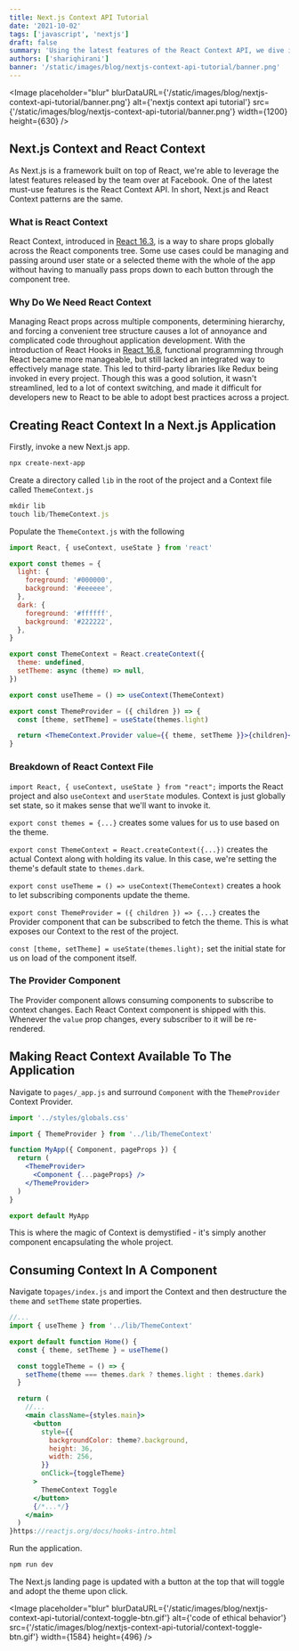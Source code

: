 ```yaml
---
title: Next.js Context API Tutorial
date: '2021-10-02'
tags: ['javascript', 'nextjs']
draft: false
summary: 'Using the latest features of the React Context API, we dive into leveraging these patterns for Next.js Context.'
authors: ['shariqhirani']
banner: '/static/images/blog/nextjs-context-api-tutorial/banner.png'
---
```


<Image
  placeholder="blur"
  blurDataURL={'/static/images/blog/nextjs-context-api-tutorial/banner.png'}
  alt={'nextjs context api tutorial'}
  src={'/static/images/blog/nextjs-context-api-tutorial/banner.png'}
  width={1200}
  height={630}
/>

## Next.js Context and React Context

As Next.js is a framework built on top of React, we're able to leverage the latest features released by the team over at Facebook. One of the latest must-use features is the React Context API. In short, Next.js and React Context patterns are the same.

### What is React Context

React Context, introduced in [React 16.3](https://reactjs.org/blog/2018/03/29/react-v-16-3.html), is a way to share props globally across the React components tree. Some use cases could be managing and passing around user state or a selected theme with the whole of the app without having to manually pass props down to each button through the component tree.

### Why Do We Need React Context

Managing React props across multiple components, determining hierarchy, and forcing a convenient tree structure causes a lot of annoyance and complicated code throughout application development. With the introduction of React Hooks in [React 16.8](https://reactjs.org/docs/hooks-intro.html), functional programming through React became more manageable, but still lacked an integrated way to effectively manage state. This led to third-party libraries like Redux being invoked in every project. Though this was a good solution, it wasn't streamlined, led to a lot of context switching, and made it difficult for developers new to React to be able to adopt best practices across a project.

## Creating React Context In a Next.js Application

<Callout
  text="Follow along with the completed"
  linkText="code sample"
  link="https://github.com/bundlellc/nextjs-context-example"
  postLinkText="."
/>

Firstly, invoke a new Next.js app.

```bash
npx create-next-app
```

Create a directory called `lib` in the root of the project and a Context file called `ThemeContext.js`

```jsx
mkdir lib
touch lib/ThemeContext.js
```

Populate the `ThemeContext.js` with the following

```jsx
import React, { useContext, useState } from 'react'

export const themes = {
  light: {
    foreground: '#000000',
    background: '#eeeeee',
  },
  dark: {
    foreground: '#ffffff',
    background: '#222222',
  },
}

export const ThemeContext = React.createContext({
  theme: undefined,
  setTheme: async (theme) => null,
})

export const useTheme = () => useContext(ThemeContext)

export const ThemeProvider = ({ children }) => {
  const [theme, setTheme] = useState(themes.light)

  return <ThemeContext.Provider value={{ theme, setTheme }}>{children}</ThemeContext.Provider>
}
```

### Breakdown of React Context File

`import React, { useContext, useState } from "react";` imports the React project and also `useContext` and `userState` modules. Context is just globally set state, so it makes sense that we'll want to invoke it.

`export const themes = {...}` creates some values for us to use based on the theme.

`export const ThemeContext = React.createContext({...})` creates the actual Context along with holding its value. In this case, we're setting the theme's default state to `themes.dark`.

`export const useTheme = () => useContext(ThemeContext)` creates a hook to let subscribing components update the theme.

`export const ThemeProvider = ({ children }) => {...}` creates the Provider component that can be subscribed to fetch the theme. This is what exposes our Context to the rest of the project.

`const [theme, setTheme] = useState(themes.light);` set the initial state for us on load of the component itself.

### The Provider Component

The Provider component allows consuming components to subscribe to context changes. Each React Context component is shipped with this. Whenever the `value` prop changes, every subscriber to it will be re-rendered.

<Callout
  text="The value is compared with the same algorithm as"
  linkText="Object.is"
  link="https://developer.mozilla.org/en-US/docs/Web/JavaScript/Reference/Global_Objects/Object/is#description"
  postLinkText="."
/>

## Making React Context Available To The Application

Navigate to `pages/_app.js` and surround `Component` with the `ThemeProvider` Context Provider.

```jsx
import '../styles/globals.css'

import { ThemeProvider } from '../lib/ThemeContext'

function MyApp({ Component, pageProps }) {
  return (
    <ThemeProvider>
      <Component {...pageProps} />
    </ThemeProvider>
  )
}

export default MyApp
```

This is where the magic of Context is demystified - it's simply another component encapsulating the whole project.

## Consuming Context In A Component

Navigate to`pages/index.js` and import the Context and then destructure the `theme` and `setTheme` state properties.

```jsx
//...
import { useTheme } from '../lib/ThemeContext'

export default function Home() {
  const { theme, setTheme } = useTheme()

  const toggleTheme = () => {
    setTheme(theme === themes.dark ? themes.light : themes.dark)
  }

  return (
    //...
    <main className={styles.main}>
      <button
        style={{
          backgroundColor: theme?.background,
          height: 36,
          width: 256,
        }}
        onClick={toggleTheme}
      >
        ThemeContext Toggle
      </button>
      {/*...*/}
    </main>
  )
}https://reactjs.org/docs/hooks-intro.html
```

Run the application.

```jsx
npm run dev
```

The Next.js landing page is updated with a button at the top that will toggle and adopt the theme upon click.

<Image
  placeholder="blur"
  blurDataURL={'/static/images/blog/nextjs-context-api-tutorial/context-toggle-btn.gif'}
  alt={'code of ethical behavior'}
  src={'/static/images/blog/nextjs-context-api-tutorial/context-toggle-btn.gif'}
  width={1584}
  height={496}
/>
